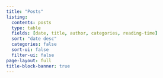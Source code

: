 ```yaml
---
title: "Posts"
listing:
  contents: posts
  type: table
  fields: [date, title, author, categories, reading-time]
  sort: "date desc"
  categories: false
  sort-ui: false
  filter-ui: false
page-layout: full
title-block-banner: true
---
```



